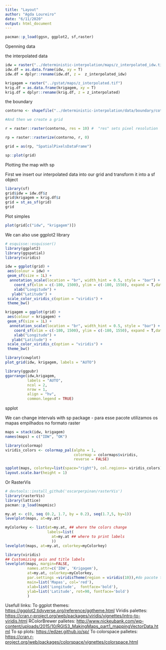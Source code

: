 ---
title: "Layout"
author: "Agda Loureiro"
date: "6/11/2020"
output: html_document
---

```{r}
pacman::p_load(ggsn, ggplot2, sf,raster)
```

Openning data


the interpolated data

```{r}
idw = raster("../deterministic-interpolation/maps/z_interpolated_idw.tif")
idw.df = as.data.frame(idw, xy = T)
idw.df = dplyr::rename(idw.df, z =  z_interpolated_idw)

krigagem = raster("../gstat/maps/z_interpolated.tif")
krig.df = as.data.frame(krigagem, xy = T)
krig.df = dplyr::rename(krig.df, z = z_interpolated)
```

the boundary

```{r}
contorno <- shapefile("../deterministic-interpolation/data/boundary/cotorno.shp")

#And then we create a grid

r = raster::raster(contorno, res = 10) #  "res" sets pixel resolution

rp = raster::rasterize(contorno, r, 0) 

grid = as(rp, "SpatialPixelsDataFrame") 

sp::plot(grid)

```

Plotting the map with sp

First we insert our interpolated data into our grid and transform it into a sf object
```{r}
library(sf)
grid$idw = idw.df$z
grid$krigagem = krig.df$z
grid = st_as_sf(grid)
grid
```
Plot simples 

```{r}
plot(grid[c("idw", "krigagem")])
```


We can also use ggplot2 library

```{r}
# esquisse::esquisser()
library(ggplot2)
library(ggspatial)
library(viridis)

idw = ggplot(grid) +
 aes(colour = idw) +
 geom_sf(size = 1L) +
  annotation_scale(location = "br", width_hint = 0.5, style = "bar") +
    coord_sf(xlim = c(-180, 1500), ylim = c(-180, 1550), expand = T,datum = sf::st_crs(32722), label_graticule = waiver(),   clip = "on") +
    xlab("Longitude") +
   ylab("Latitude") + 
 scale_color_viridis_c(option = "viridis") +
 theme_bw()

krigagem = ggplot(grid) +
 aes(colour = krigagem) +
 geom_sf(size = 1L) +
  annotation_scale(location = "br", width_hint = 0.5, style = "bar") +
    coord_sf(xlim = c(-180, 1500), ylim = c(-180, 1550), expand = T,datum = sf::st_crs(32722), label_graticule = waiver(),   clip = "on") +
    xlab("Longitude") +
   ylab("Latitude") + 
 scale_color_viridis_c(option = "viridis") +
 theme_bw()


```

```{r}
library(cowplot)
plot_grid(idw, krigagem, labels = "AUTO")
```


```{r}
library(ggpubr)
ggarrange(idw,krigagem, 
          labels = "AUTO",
          ncol = 2,
          nrow = 1,  
          align = "hv",
          common.legend = TRUE)
```

spplot

We can change intervals with sp package
 - para esse pacote utilizamos os mapas empilhados no formato raster
```{r}
maps = stack(idw, krigagem)
names(maps) = c("IDW", "OK")
```

```{r}
library(colormap)
viridis_colors <- colormap_pal(alpha = 1,
                               colormap = colormaps$viridis,
                               reverse = FALSE)
```

```{r}
spplot(maps, colorkey=list(space="right"), col.regions= viridis_colors)
layout.scale.bar(height = 1)
```

Or RasterVis 

 
 
```{r}
# devtools::install_github('oscarperpinan/rasterVis')
library(rasterVis)
library(lattice)
pacman::p_load(mapmisc)
```

```{r}
my.at <- c(0, seq (0.2, 1.7, by = 0.2), seq(1.7,5, by=1))
levelplot(maps, at=my.at)
```

```{r}
myColorkey <- list(at=my.at, ## where the colors change
                   labels=list(
                     at=my.at ## where to print labels
                     ))
levelplot(maps, at=my.at, colorkey=myColorkey)
```

```{r}
library(viridis)
## Customizing axis and title labels
levelplot(maps, margin=FALSE,
          names.attr=c('IDW', 'Krigagem'),
          at=my.at, colorkey=myColorkey,
          par.settings =viridisTheme(region = viridis(10)),#do pacote trellis
          main=list('Mapas', col='red'),
          xlab=list('Longitude',  fontface='bold'),
          ylab=list('Latitude', rot=90, fontface='bold')
          ) 
```




Usefull links:
To ggplot themes: <https://ggplot2.tidyverse.org/reference/ggtheme.html>
Viridis palettes: <https://cran.r-project.org/web/packages/viridis/vignettes/intro-to-viridis.html>
RColorBrewer palletes: <http://www.nickeubank.com/wp-content/uploads/2015/10/RGIS3_MakingMaps_part1_mappingVectorData.html>
To sp plots: <https://edzer.github.io/sp/>
To colorspace palletes: <https://cran.r-project.org/web/packages/colorspace/vignettes/colorspace.html>

